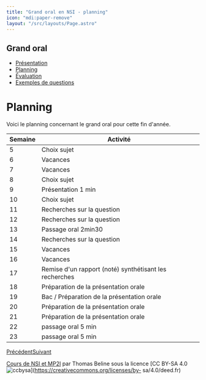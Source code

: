 ```yaml
---
title: "Grand oral en NSI - planning"
icon: "mdi:paper-remove"
layout: "/src/layouts/Page.astro"
---
```

 
## Grand oral

  * [Présentation](.)
  * [Planning](planning)
  * [Évaluation](evaluation)
  * [Exemples de questions](exemples)

# Planning

Voici le planning concernant le grand oral pour cette fin d'année.

Semaine | Activité  
---|---  
5  |  Choix sujet   
6  |  Vacances   
7  |  Vacances   
8  |  Choix sujet   
9  |  Présentation 1 min   
10  |  Choix sujet   
11  |  Recherches sur la question   
12  |  Recherches sur la question   
13  |  Passage oral 2min30   
14  |  Recherches sur la question   
15  |  Vacances   
16  |  Vacances   
17  |  Remise d'un rapport (noté) synthétisant les recherches   
18  |  Préparation de la présentation orale   
19  |  Bac / Préparation de la présentation orale   
20  |  Préparation de la présentation orale   
21  |  Préparation de la présentation orale   
22  |  passage oral 5 min   
23  |  passage oral 5 min   
[Précédent](.)[Suivant](evaluation)

[Cours de NSI et MP2I](https://kxs.fr/cours/) par Thomas Beline sous la
licence [CC BY-SA 4.0
![ccbysa](//cours/ccbysa.svg)](https://creativecommons.org/licenses/by-
sa/4.0/deed.fr)

